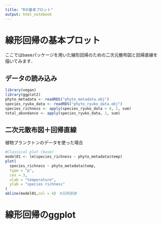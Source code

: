 ---
title: "Rの基本プロット"
output: html_notebook
---

# 線形回帰の基本プロット
ここではbaseパッケージを用いた線形回帰のための二次元散布図と回帰直線を描いてみます．

## データの読み込み
```{r}
library(vegan)
library(ggplot2)
phyto_metadata <- readRDS("phyto_metadata.obj")
species_ryuko_data <- readRDS("phyto_ryuko_data.obj")
species_richness <- apply(species_ryuko_data > 0, 1, sum)
total_abundance <- apply(species_ryuko_data, 1, sum)
```
## 二次元散布図＋回帰直線
植物プランクトンのデータを使った場合
```{r}
#Classical plot (base)
model01 <- lm(species_richness ~ phyto_metadata$temp)
plot(
  species_richness ~ phyto_metadata$temp, 
  type = "p", 
  cex = 3,
  xlab = "temperature",
  ylab = "species richness"
)
abline(model01,col = 4)　#回帰直線
```
# 線形回帰のggplot
```{r}

```

